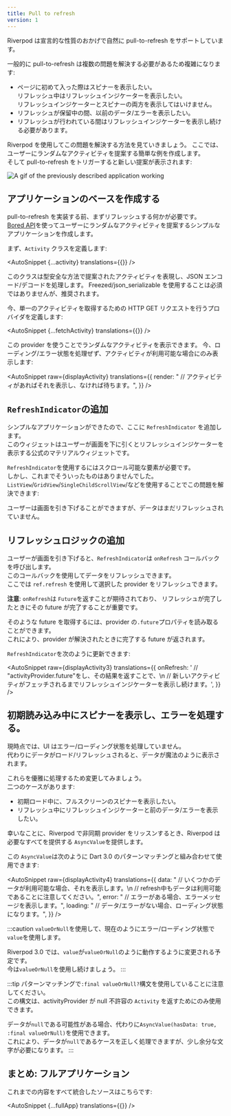 ```yaml
---
title: Pull to refresh
version: 1
---
```



Riverpod は宣言的な性質のおかげで自然に pull-to-refresh をサポートしています。

一般的に pull-to-refresh は複数の問題を解決する必要があるため複雑になります:

- ページに初めて入った際はスピナーを表示したい。  
  リフレッシュ中はリフレッシュインジケーターを表示したい。  
  リフレッシュインジケーターとスピナーの両方を表示してはいけません。
- リフレッシュが保留中の間、以前のデータ/エラーを表示したい。
- リフレッシュが行われている間はリフレッシュインジケーターを表示し続ける必要があります。

Riverpod を使用してこの問題を解決する方法を見ていきましょう。
ここでは、ユーザーにランダムなアクティビティを提案する簡単な例を作成します。  
そして pull-to-refresh をトリガーすると新しい提案が表示されます:

<img
  alt="A gif of the previously described application working"
  src="/img/case_studies/pull_to_refresh/app.gif"
/>

## アプリケーションのベースを作成する

pull-to-refresh を実装する前、まずリフレッシュする何かが必要です。  
[Bored API](https://www.boredapi.com/)を使ってユーザーにランダムなアクティビティを提案するシンプルなアプリケーションを作成します。

まず、`Activity` クラスを定義します:

<AutoSnippet {...activity} translations={{}} />

このクラスは型安全な方法で提案されたアクティビティを表現し、JSON エンコード/デコードを処理します。
Freezed/json_serializable を使用することは必須ではありませんが、推奨されます。

今、単一のアクティビティを取得するための HTTP GET リクエストを行うプロバイダを定義します:

<AutoSnippet {...fetchActivity} translations={{}} />

この provider を使うことでランダムなアクティビティを表示できます。
今、ローディング/エラー状態を処理ぜず、アクティビティが利用可能な場合にのみ表示します:

<AutoSnippet
  raw={displayActivity}
  translations={{
    render: "        // アクティビティがあればそれを表示し、なければ待ちます。",
  }}
/>

## `RefreshIndicator`の追加

シンプルなアプリケーションができたので、ここに `RefreshIndicator` を追加します。  
このウィジェットはユーザーが画面を下に引くとリフレッシュインジケーターを表示する公式のマテリアルウィジェットです。

`RefreshIndicator`を使用するにはスクロール可能な要素が必要です。  
しかし、これまでそういったものはありませんでした。  
`ListView`/`GridView`/`SingleChildScrollView`/などを使用することでこの問題を解決できます:

<AutoSnippet raw={displayActivity2} translations={{}} />

ユーザーは画面を引き下げることができますが、データはまだリフレッシュされていません。

## リフレッシュロジックの追加

ユーザーが画面を引き下げると、`RefreshIndicator`は `onRefresh` コールバックを呼び出します。  
このコールバックを使用してデータをリフレッシュできます。  
ここでは `ref.refresh` を使用して選択した provider をリフレッシュできます。

**注意**: `onRefresh`は `Future`を返すことが期待されており、
リフレッシュが完了したときにその future が完了することが重要です。

そのような future を取得するには、provider の`.future`プロパティを読み取ることができます。  
これにより、provider が解決されたときに完了する future が返されます。

`RefreshIndicator`を次のように更新できます:

<AutoSnippet
  raw={displayActivity3}
  translations={{
    onRefresh:
      '        // "activityProvider.future"をし、その結果を返すことで、\n        // 新しいアクティビティがフェッチされるまでリフレッシュインジケーターを表示し続けます。',
  }}
/>

## 初期読み込み中にスピナーを表示し、エラーを処理する。

現時点では、UI はエラー/ローディング状態を処理していません。  
代わりにデータがロード/リフレッシュされると、データが魔法のように表示されます。

これらを優雅に処理するため変更してみましょう。  
二つのケースがあります:

- 初期ロード中に、フルスクリーンのスピナーを表示したい。
- リフレッシュ中にリフレッシュインジケーターと前のデータ/エラーを表示したい。

幸いなことに、Riverpod で非同期 provider をリッスンするとき、Riverpod は必要なすべてを提供する `AsyncValue`を提供します。

この `AsyncValue`は次のように Dart 3.0 のパターンマッチングと組み合わせて使用できます:

<AutoSnippet
  raw={displayActivity4}
  translations={{
    data: "              // いくつかのデータが利用可能な場合、それを表示します。\n              // refresh中もデータは利用可能であることに注意してください。",
    error: "              // エラーがある場合、エラーメッセージを表示します。",
    loading:
      "              // データ/エラーがない場合、ローディング状態になります。",
  }}
/>

:::caution
`valueOrNull`を使用して、現在のようにエラー/ローディング状態で`value`を使用します。

Riverpod 3.0 では、`value`が`valueOrNull`のように動作するように変更される予定です。  
今は`valueOrNull`を使用し続けましょう。
:::

:::tip
パターンマッチングで`:final valueOrNull?`構文を使用していることに注意してください。  
この構文は、activityProvider が null 不許容の `Activity` を返すためにのみ使用できます。

データが`null`である可能性がある場合、代わりに`AsyncValue(hasData: true, :final valueOrNull)`を使用できます。  
これにより、データが`null`であるケースを正しく処理できますが、少し余分な文字が必要になります。
:::

## まとめ: フルアプリケーション

これまでの内容をすべて統合したソースはこちらです:

<AutoSnippet {...fullApp} translations={{}} />
